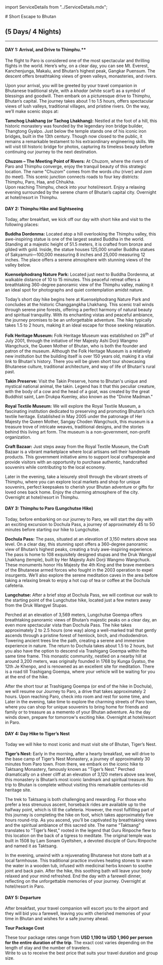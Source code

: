 ﻿import ServiceDetails from "../ServiceDetails.mdx";

<div className="text-left">
# Short Escape to Bhutan

## (5 Days/ 4 Nights)
---

#### DAY 1: Arrival, and Drive to Thimphu.**

The flight to Paro is considered one of the most spectacular and thrilling flights in the world. Here’s why, on a clear day, you can see Mt. Everest, Kanchenjunga, Makalu, and Bhutan’s highest peak, Gangkar Puensum. The descent offers breathtaking views of green valleys, monasteries, and rivers. 

Upon your arrival, you will be greeted by your travel companion in Bhutanese traditional style, with a *khadar* (white scarf) as a symbol of blessings and goodwill. Then embark on a picturesque drive to Thimphu, Bhutan’s capital. The journey takes about 1 to 1.5 hours, offers spectacular views of lush valleys, traditional villages, and pristine rivers. On the way, we’ll make scenic stops at:

**Tamchog Lhakhang (or Tachog Lhakhang):** Nestled at the foot of a hill, this historic monastery was founded by the legendary iron bridge builder, Thangtong Gyalpo. Just below the temple stands one of his iconic iron bridges, built in the 13th century. Though now closed to the public, it remains a remarkable testament to his extraordinary engineering skills. We will visit till historic bridge for photos, capturing its timeless beauty before continuing our journey to the next destination.

**Chuzom – The Meeting Point of Rivers:** At Chuzom, where the rivers of Paro and Thimphu converge, enjoy the tranquil beauty of this strategic location. The name "Chuzom" comes from the words *chu* (river) and *zom* (to meet). This scenic junction connects roads to four key districts: Thimphu, Paro, Haa, and Chhukha.\
Upon reaching Thimphu, check into your hotel/resort. Enjoy a relaxing evening surrounded by the serene charm of Bhutan’s capital city. Overnight at hotel/resort in Thimphu.

#### DAY 2: Thimphu Hike and Sightseeing

Today, after breakfast, we kick off our day with short hike and visit to the following places:

**Buddha Dordenma:** Located atop a hill overlooking the Thimphu valley, this awe-inspiring statue is one of the largest seated Buddha in the world. Standing at a majestic height of 51.5 meters, it is crafted from bronze and gilded with gold. Inside, the statue houses 125,000 smaller Buddha statues of Sakyamuni—100,000 measuring 8 inches and 25,000 measuring 12 inches. The place offers a serene atmosphere with stunning views of the valley below.

**Kuenselphodrang Nature Park:** Located just next to Buddha Dordenma, at walkable distance of 10 to 15 minutes. This peaceful retreat offers a breathtaking 360-degree panoramic view of the Thimphu valley, making it an ideal spot for photographs and quiet contemplation amidst nature. 

Today’s short day hike begins here at Kuenselphodrang Nature Park and concludes at the historic Changgangkha Lhakhang. This scenic trail winds through serene pine forests, offering a perfect harmony of natural beauty and spiritual tranquility. With its enchanting vistas and peaceful ambiance, the journey promises to be an unforgettable adventure. The hike typically takes 1.5 to 2 hours, making it an ideal escape for those seeking relaxation.

**Folk Heritage Museum:** Folk Heritage Museum was established on 28<sup>th</sup> of July 2001, through the initiative of Her Majesty Ashi Dorji Wangmo Wangchuck, the Queen Mother of Bhutan, who is both the founder and patron of the museum. Although the Folk Heritage Museum is a relatively new institution but the building itself is over 150 years old, making it a vital link to Bhutan's history. There you will be given short tour showcasing Bhutanese culture, traditional architecture, and way of life of Bhutan's rural past.

**Takin Preserve:** Visit the Takin Preserve, home to Bhutan's unique and mystical national animal, the takin. Legend has it that this peculiar creature, with the body of a cow and the head of a goat, was created by the great Buddhist saint, Lam Drukpa Kuenley, also known as the "Divine Madman."

**Royal Textile Museum:** We will explore the Royal Textile Museum, a fascinating institution dedicated to preserving and promoting Bhutan’s rich textile heritage. Established in May 2005 under the patronage of Her Majesty the Queen Mother, Sangay Choden Wangchuck, this museum is a treasure trove of intricate weaves, traditional designs, and the stories behind this living art form. The museum is a non-government, non-profit organization.

**Craft Bazaar:** Just steps away from the Royal Textile Museum, the Craft Bazaar is a vibrant marketplace where local artisans sell their handmade products. This government initiative aims to support local craftspeople and provide visitors with an opportunity to purchase authentic, handcrafted souvenirs while contributing to the local economy.

Later in the evening, take a leisurely stroll through the vibrant streets of Thimphu, where you can explore local markets and shop for unique souvenirs, perfect keepsakes to cherish your Bhutan adventure or gifts for loved ones back home. Enjoy the charming atmosphere of the city. Overnight at hotel/resort in Thimphu.


#### DAY 3: Thimphu to Paro (Lungchutse Hike)

Today, before embarking on our journey to Paro, we will start the day with an exciting excursion to Dochula Pass, a journey of approximately 45 to 50 minutes before starting our hike to Lungchutse.  

**Dochula Pass:** The pass, situated at an elevation of 3,150 meters above sea level. On a clear day, this stunning spot offers a 360-degree panoramic view of Bhutan’s highest peaks, creating a truly awe-inspiring experience. The pass is home to 108 exquisitely designed stupas and the Druk Wangyal Lhakhang (temple), built by Her Majesty Ashi Dorji Wangmo Wangchuck. These monuments honor His Majesty the 4th King and the brave members of the Bhutanese armed forces who fought in the 2003 operation to expel insurgents. We’ll also explore the serene meditation caves in the area before taking a relaxing break to enjoy a hot cup of tea or coffee at the Dochula cafeteria. 

**Lungchutse:** After a brief stop at Dochula Pass, we will continue our walk to the starting point of the Lungchutse hike, located just a few meters away from the Druk Wangyel Stupas. 

Perched at an elevation of 3,569 meters, Lungchutse Goempa offers breathtaking panoramic views of Bhutan’s majestic peaks on a clear day, an even more spectacular vista than Dochula Pass. The hike takes approximately 2 to 2.5 hours (one way) along a well-marked trail that gently ascends through a pristine forest of hemlock, birch, and rhododendron. Towering ancient trees line the path, creating a serene and immersive experience in nature. The return to Dochula takes about 1.5 to 2 hours, but you also have the option to descend via Trashigang Goempa within the same time frame. This monastic community, nestled on a nearby hill at around 3,200 meters, was originally founded in 1768 by Kunga Gyatso, the 12th Je Khenpo, and is renowned as an excellent site for meditation. There is a road till Trashigang Goempa, where your vehicle will be waiting for you at the end of the hike.

After the short tour at Trashigang Goempa (or end of the hike in Dochula), we will resume our Journey to Paro, a drive that takes approximately 2 hours. Upon reaching Paro, check into room and rest for some time, and Later in the evening, take time to explore the charming streets of Paro town, where you can shop for unique souvenirs to bring home for friends and family or to treasure as a memento of your Bhutan adventure. As the day winds down, prepare for tomorrow's exciting hike. Overnight at hotel/resort in Paro.

#### DAY 4: Day Hike to Tiger’s Nest

Today we will hike to most iconic and must visit site of Bhutan, Tiger’s Nest.

**Tiger’s Nest:** Early in the morning, after a hearty breakfast, we will drive to the base camp of Tiger’s Nest Monastery, a journey of approximately 30 minutes from Paro town. From there, we embark on the iconic hike to Taktsang Monastery, famously known as "Tiger’s Nest." Perched dramatically on a sheer cliff at an elevation of 3,120 meters above sea level, this monastery is Bhutan’s most iconic landmark and spiritual treasure. No trip to Bhutan is complete without visiting this remarkable centuries-old heritage site.

The trek to Taktsang is both challenging and rewarding. For those who prefer a less strenuous ascent, horseback rides are available up to the halfway point, which is till the cafeteria. However, the most fulfilling part of this journey is completing the hike on foot, which takes approximately five hours round-trip. As you ascend, you’ll be captivated by breathtaking views and the spiritual ambiance of this sacred site. The name "Taktsang" translates to "Tiger’s Nest," rooted in the legend that Guru Rinpoche flew to this location on the back of a tigress to meditate. The original temple was built in 1508 by Lam Sonam Gyeltshen, a devoted disciple of Guru Rinpoche and named it as Taktsang.

In the evening, unwind with a rejuvenating Bhutanese hot stone bath at a local farmhouse. This traditional practice involves heating stones to warm the water in a wooden tub, infused with medicinal herbs known to soothe joint and back pain. After the hike, this soothing bath will leave your body relaxed and your mind refreshed. End the day with a farewell dinner, reflecting on the unforgettable memories of your journey. Overnight at hotel/resort in Paro. 

#### DAY 5: Departure

After breakfast, your travel companion will escort you to the airport and they will bid you a farewell, leaving you with cherished memories of your time in Bhutan and wishes for a safe journey ahead.

**Tour Package Cost**

These tour package rates range from **USD 1,190 to USD 1,960 per person for the entire duration of the trip**. The exact cost varies depending on the length of stay and the number of travelers.\
Write to us to receive the best price that suits your travel duration and group size.

<TourPackageNote/>

<ServiceDetails/>
</div>